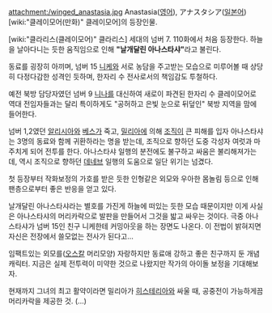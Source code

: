 attachment:/winged_anastasia.jpg
Anastasia([[영어]]), アナスタシア([[일본어]])
[wiki:"클레이모어(만화)" 클레이모어]의 등장인물.

[wiki:"클라리스(클레이모어)" 클라리스] 세대의 넘버 7. 110화에서 처음 등장한다. 하늘을 날아다니는 듯한 움직임으로 인해 '''"날개달린 아나스타샤"'''라고 불린다.

동료를 굉장히 아끼며, 넘버 15 [[니케]]와 서로 농담을 주고받는 모습으로 미루어볼 때 상당히 다정다감한 성격인 듯하며, 한자리 수 전사로서의 책임감도 투철하다.

예전 북방 담당자였던 넘버 9 [[니나]]를 대신하여 새로이 파견된 한자리 수 클레이모어로 역대 전임자들과는 달리 특이하게도 "공허하고 은빛 눈으로 뒤덮인" 북방 지역을 맘에 들어한다.

넘버 1,2였던 [[알리시아]]와 [[베스]]가 죽고, [[밀리아]]에 의해 [[조직]]이 큰 피해를 입자 아나스타샤는 3명의 동료와 함께 귀환하라는 명을 받는데, 조직으로 향하던 도중 각성자 여럿과 마주치게 되어 전투를 한다. 아나스타샤 일행의 분전에도 불구하고 싸움은 불리해져가는데, 역시 조직으로 향하던 [[데네브]] 일행의 도움으로 일단 위기는 넘겼다.

첫 등장부터 작화보정의 가호를 받은 듯한 인형같은 외모와 우아한 몸놀림 등으로 인해 팬층으로부터 좋은 반응을 얻고 있다.

날개달린 아나스타샤라는 별호를 가진게 하늘에 떠있는 듯한 모습 때문이지만 이게 사실은 아나스타샤의 머리카락으로 발판을 만들어서 그것을 밟고 싸우는 것이다. 극중 아나스타샤가 넘버 15인 친구 니케한테 커밍아웃을 하는 장면도 나온다. 이 전법이 밝혀지면 자신은 전장에서 쓸모없는 전사가 된다고...

임팩트있는 외모를([[오스칼]] 머리모양) 자랑하지만 동료애 강하고 좋은 친구까지 둔 개념캐릭터. 지금은 실제 전투력이 미약한 것으로 나왔지만 작가의 아이돌 보정을 기대해보자.

현재까지 그녀의 최고 활약이라면 밀리아가 [[히스테리아]]와 싸울 때, 공중전이 가능하게끔 머리카락을 제공한 것. (...)
